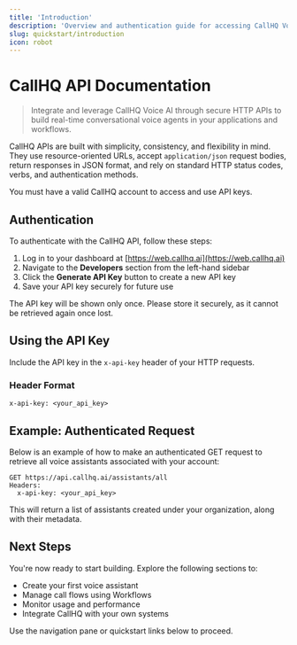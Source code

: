 ```yaml
---
title: 'Introduction'
description: 'Overview and authentication guide for accessing CallHQ Voice AI APIs'
slug: quickstart/introduction
icon: robot
---
```


# CallHQ API Documentation

> Integrate and leverage CallHQ Voice AI through secure HTTP APIs to build real-time conversational voice agents in your applications and workflows.

CallHQ APIs are built with simplicity, consistency, and flexibility in mind. They use resource-oriented URLs, accept `application/json` request bodies, return responses in JSON format, and rely on standard HTTP status codes, verbs, and authentication methods.

<Note>
You must have a valid CallHQ account to access and use API keys.
</Note>

## Authentication

To authenticate with the CallHQ API, follow these steps:

1. Log in to your dashboard at [https://web.callhq.ai](https://web.callhq.ai)
2. Navigate to the **Developers** section from the left-hand sidebar
3. Click the **Generate API Key** button to create a new API key
4. Save your API key securely for future use

<Note>
The API key will be shown only once. Please store it securely, as it cannot be retrieved again once lost.
</Note>

## Using the API Key

Include the API key in the `x-api-key` header of your HTTP requests.

### Header Format

```
x-api-key: <your_api_key>
```

## Example: Authenticated Request

Below is an example of how to make an authenticated GET request to retrieve all voice assistants associated with your account:

```
GET https://api.callhq.ai/assistants/all
Headers:
  x-api-key: <your_api_key>
```

This will return a list of assistants created under your organization, along with their metadata.

## Next Steps

You're now ready to start building. Explore the following sections to:

- Create your first voice assistant
- Manage call flows using Workflows
- Monitor usage and performance
- Integrate CallHQ with your own systems

Use the navigation pane or quickstart links below to proceed.
